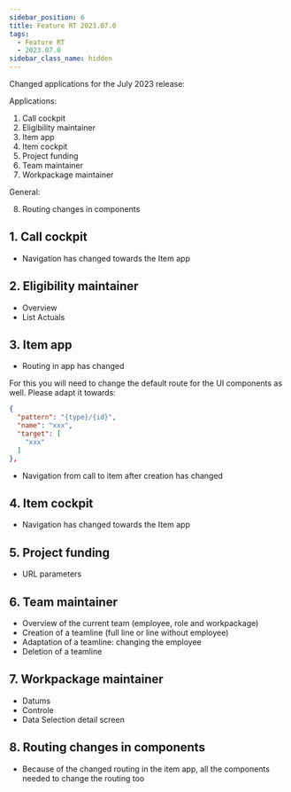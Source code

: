 ```yaml
---
sidebar_position: 6
title: Feature RT 2023.07.0
tags:
  - Feature RT
  - 2023.07.0
sidebar_class_name: hidden
---
```


Changed applications for the July 2023 release:

Applications:

1. Call cockpit
2. Eligibility maintainer
3. Item app
4. Item cockpit
5. Project funding
6. Team maintainer
7. Workpackage maintainer

General:

8. Routing changes in components

## 1. Call cockpit

- Navigation has changed towards the Item app

## 2. Eligibility maintainer

- Overview
- List Actuals

## 3. Item app

- Routing in app has changed

For this you will need to change the default route for the UI components as well.
Please adapt it towards:
```json
{
  "pattern": "{type}/{id}",
  "name": "xxx",
  "target": [
    "xxx"
  ]
},
```
- Navigation from call to item after creation has changed

## 4. Item cockpit

- Navigation has changed towards the Item app

## 5. Project funding

- URL parameters

## 6. Team maintainer

- Overview of the current team (employee, role and workpackage)
- Creation of a teamline (full line or line without employee)
- Adaptation of a teamline: changing the employee
- Deletion of a teamline

## 7. Workpackage maintainer

- Datums
- Controle
- Data Selection detail screen

## 8. Routing changes in components

- Because of the changed routing in the item app, all the components needed to change the routing too
